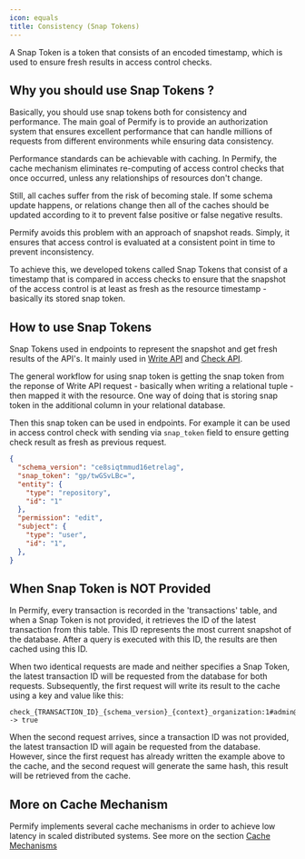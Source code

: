 ```yaml
---
icon: equals
title: Consistency (Snap Tokens)
---
```


A Snap Token is a token that consists of an encoded timestamp, which is used to ensure fresh results in access control checks. 

## Why you should use Snap Tokens ?

Basically, you should use snap tokens both for consistency and performance. The main goal of Permify is to provide an authorization system that ensures excellent performance that can handle millions of requests from different environments while ensuring data consistency.

Performance standards can be achievable with caching. In Permify, the cache mechanism eliminates re-computing of access control checks that once occurred, unless any relationships of resources don't change.

Still, all caches suffer from the risk of becoming stale. If some schema update happens, or relations change then all of the caches should be updated according to it to prevent false positive or false negative results.

Permify avoids this problem with an approach of snapshot reads. Simply, it ensures that access control is evaluated at a consistent point in time to prevent inconsistency. 

To achieve this, we developed tokens called Snap Tokens that consist of a timestamp that is compared in access checks to ensure that the snapshot of the access control is at least as fresh as the resource timestamp - basically its stored snap token.

## How to use Snap Tokens

Snap Tokens used in endpoints to represent the snapshot and get fresh results of the API's. It mainly used in [Write API] and [Check API]. 

The general workflow for using snap token is getting the snap token from the reponse of Write API request - basically when writing a relational tuple - then mapped it with the resource. One way of doing that is storing snap token in the additional column in your relational database.

Then this snap token can be used in endpoints. For example it can be used in access control check with sending via `snap_token` field to ensure getting check result as fresh as previous request.

```json 
{
  "schema_version": "ce8siqtmmud16etrelag",
  "snap_token": "gp/twGSvLBc=",
  "entity": {
    "type": "repository",
    "id": "1"
  },
  "permission": "edit",
  "subject": {
    "type": "user",
    "id": "1",
  },
}
```

[Write API]: ../../api-reference/data/write-data
[Check API]: ../../api-reference/permission/check-api

## When Snap Token is NOT Provided

In Permify, every transaction is recorded in the 'transactions' table, and when a Snap Token is not provided, it retrieves the ID of the latest transaction from this table. This ID represents the most current snapshot of the database. After a query is executed with this ID, the results are then cached using this ID.

When two identical requests are made and neither specifies a Snap Token, the latest transaction ID will be requested from the database for both requests. Subsequently, the first request will write its result to the cache using a key and value like this:

```
check_{TRANSACTION_ID}_{schema_version}_{context}_organization:1#admin@user:1 -> true
```

When the second request arrives, since a transaction ID was not provided, the latest transaction ID will again be requested from the database. However, since the first request has already written the example above to the cache, and the second request will generate the same hash, this result will be retrieved from the cache.

## More on Cache Mechanism 

Permify implements several cache mechanisms in order to achieve low latency in scaled distributed systems. See more on the section [Cache Mechanisms](./cache) 

